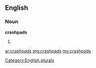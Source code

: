 ==English==

===Noun===
'''crashpads'''

# {{plural of|[[crashpad]]}}

[[Category:English plurals]]

[[ar:crashpads]]
[[mg:crashpads]]
[[my:crashpads]]